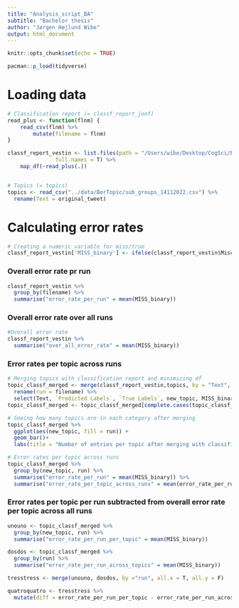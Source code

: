 ```yaml
---
title: "Analysis_script_BA"
subtitle: "Bachelor thesis"
author: "Jørgen Højlund Wibe"
output: html_document
---
```



```r
knitr::opts_chunk$set(echo = TRUE)

pacman::p_load(tidyverse)
```

# Loading data
```r
# Classification report (= classf_report_jonf)
read_plus <- function(flnm) {
    read_csv(flnm) %>% 
        mutate(filename = flnm)
}

classf_report_vestin <- list.files(path = "/Users/wibe/Desktop/CogSci/Bachelor thesis/bachelor_thesis/analysis_R/data/vestinn:ScandiBERT", pattern = "*.csv", 
               full.names = T) %>% 
    map_df(~read_plus(.))


# Topics (= topics)
topics <- read_csv("../data/BerTopic/sub_groups_14112022.csv") %>% 
  rename(Text = original_tweet) 
```

# Calculating error rates
```r
# Creating a numeric variable for miss/true
classf_report_vestin['MISS_binary'] <- ifelse(classf_report_vestin$Misclassification == "TRUE", 1, 0)
```

### Overall error rate pr run
```r
classf_report_vestin %>% 
  group_by(filename) %>% 
  summarise("error_rate_per_run" = mean(MISS_binary))
```

### Overall error rate over all runs
```r
#Overall error rate
classf_report_vestin %>% 
  summarise("over_all_error_rate" = mean(MISS_binary))
```

### Error rates per topic across runs
```r
# Merging topics with classification report and minimizing df
topic_classf_merged <- merge(classf_report_vestin,topics, by = "Text", all.x = T, all.y = F) %>% 
  rename(run = filename) %>% 
  select(Text, `Predicted Labels`, `True Labels`, new_topic, MISS_binary, run)
topic_classf_merged <- topic_classf_merged[complete.cases(topic_classf_merged), ] # removing rows with NA's in topic (50 rows of which 10 were in Arabic)

# Seeing how many topics are in each category after merging
topic_classf_merged %>% 
  ggplot(aes(new_topic, fill = run)) +
  geom_bar()+
  labs(title = "Number of entries per topic after merging with classification report", subtitle = "NB: Divide y-axis by 10")

# Error rates per topic across runs
topic_classf_merged %>% 
  group_by(new_topic, run) %>% 
  summarise("error_rate_per_run" = mean(MISS_binary)) %>% 
  summarise("error_rate_per_topic_across_runs" = mean(error_rate_per_run))
```

### Error rates per topic per run subtracted from overall error rate per topic across all runs
```r
unouno <- topic_classf_merged %>% 
  group_by(new_topic, run) %>% 
  summarise("error_rate_per_run_per_topic" = mean(MISS_binary))

dosdos <- topic_classf_merged %>% 
  group_by(run) %>% 
  summarise("error_rate_per_run_across_topics" = mean(MISS_binary))

tresstress <- merge(unouno, dosdos, by ="run", all.x = T, all.y = F)

quatroquatro <- tresstress %>% 
  mutate(diff = error_rate_per_run_per_topic - error_rate_per_run_across_topics)
```

